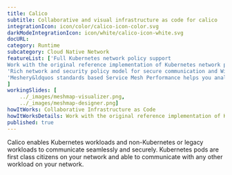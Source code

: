```yaml
---
title: Calico  
subtitle: Collaborative and visual infrastructure as code for calico
integrationIcon: icon/color/calico-icon-color.svg
darkModeIntegrationIcon: icon/white/calico-icon-white.svg
docURL: 
category: Runtime
subcategory: Cloud Native Network
featureList: ['Full Kubernetes network policy support
Work with the original reference implementation of Kubernetes network policy',
'Rich network and security policy model for secure communication and WireGuard encryption',
'Meshery&ldquos standards based Service Mesh Performance helps you analyze your Calico networks.'
]
workingSlides: [
    ../_images/meshmap-visualizer.png,
    ../_images/meshmap-designer.png]
howItWorks: Collaborative Infrastructure as Code
howItWorksDetails: Work with the original reference implementation of Kubernetes network policy
published: true
---
```

<p>
    Calico enables Kubernetes workloads and non-Kubernetes or legacy workloads to communicate seamlessly and securely. Kubernetes pods are first class citizens on your network and able to communicate with any other workload on your network.
</p>
